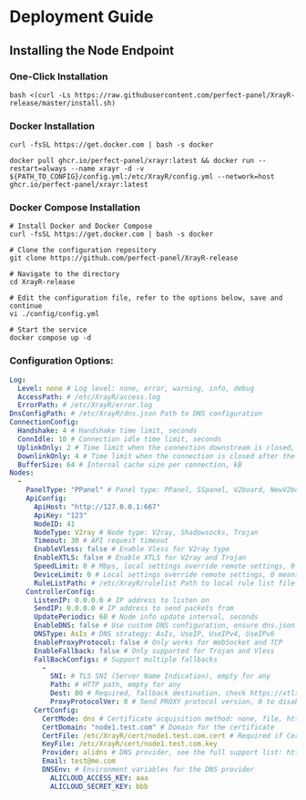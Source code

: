 # Deployment Guide

## Installing the Node Endpoint

### One-Click Installation
```shell
bash <(curl -Ls https://raw.githubusercontent.com/perfect-panel/XrayR-release/master/install.sh)
```

### Docker Installation
```shell
curl -fsSL https://get.docker.com | bash -s docker

docker pull ghcr.io/perfect-panel/xrayr:latest && docker run --restart=always --name xrayr -d -v ${PATH_TO_CONFIG}/config.yml:/etc/XrayR/config.yml --network=host ghcr.io/perfect-panel/xrayr:latest
```

### Docker Compose Installation
```shell
# Install Docker and Docker Compose
curl -fsSL https://get.docker.com | bash -s docker

# Clone the configuration repository
git clone https://github.com/perfect-panel/XrayR-release

# Navigate to the directory
cd XrayR-release

# Edit the configuration file, refer to the options below, save and continue
vi ./config/config.yml

# Start the service
docker compose up -d
```

### Configuration Options:

```yaml
Log:
  Level: none # Log level: none, error, warning, info, debug
  AccessPath: # /etc/XrayR/access.log
  ErrorPath: # /etc/XrayR/error.log
DnsConfigPath: # /etc/XrayR/dns.json Path to DNS configuration
ConnectionConfig:
  Handshake: 4 # Handshake time limit, seconds
  ConnIdle: 10 # Connection idle time limit, seconds
  UplinkOnly: 2 # Time limit when the connection downstream is closed, seconds
  DownlinkOnly: 4 # Time limit when the connection is closed after the uplink is closed, seconds
  BufferSize: 64 # Internal cache size per connection, kB
Nodes:
  -
    PanelType: "PPanel" # Panel type: PPanel, SSpanel, V2board, NewV2board, PMpanel, Proxypanel, V2RaySocks
    ApiConfig:
      ApiHost: "http://127.0.0.1:667"
      ApiKey: "123"
      NodeID: 41
      NodeType: V2ray # Node type: V2ray, Shadowsocks, Trojan
      Timeout: 30 # API request timeout
      EnableVless: false # Enable Vless for V2ray type
      EnableXTLS: false # Enable XTLS for V2ray and Trojan
      SpeedLimit: 0 # Mbps, local settings override remote settings, 0 means disabled
      DeviceLimit: 0 # Local settings override remote settings, 0 means disabled
      RuleListPath: # /etc/XrayR/rulelist Path to local rule list file
    ControllerConfig:
      ListenIP: 0.0.0.0 # IP address to listen on
      SendIP: 0.0.0.0 # IP address to send packets from
      UpdatePeriodic: 60 # Node info update interval, seconds
      EnableDNS: false # Use custom DNS configuration, ensure dns.json is properly set up
      DNSType: AsIs # DNS strategy: AsIs, UseIP, UseIPv4, UseIPv6
      EnableProxyProtocol: false # Only works for WebSocket and TCP
      EnableFallback: false # Only supported for Trojan and Vless
      FallBackConfigs: # Support multiple fallbacks
        -
          SNI: # TLS SNI (Server Name Indication), empty for any
          Path: # HTTP path, empty for any
          Dest: 80 # Required, fallback destination, check https://xtls.github.io/config/fallback/ for details
          ProxyProtocolVer: 0 # Send PROXY protocol version, 0 to disable
      CertConfig:
        CertMode: dns # Certificate acquisition method: none, file, http, dns. Choose "none" to forcibly disable TLS configuration.
        CertDomain: "node1.test.com" # Domain for the certificate
        CertFile: /etc/XrayR/cert/node1.test.com.cert # Required if CertMode is "file"
        KeyFile: /etc/XrayR/cert/node1.test.com.key
        Provider: alidns # DNS provider, see the full support list: https://go-acme.github.io/lego/dns/
        Email: test@me.com
        DNSEnv: # Environment variables for the DNS provider
          ALICLOUD_ACCESS_KEY: aaa
          ALICLOUD_SECRET_KEY: bbb
```
